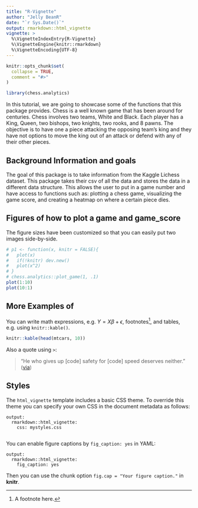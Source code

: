 ```yaml
---
title: "R-Vignette"
author: "Jelly BeanR"
date: "`r Sys.Date()`"
output: rmarkdown::html_vignette
vignette: >
  %\VignetteIndexEntry{R-Vignette}
  %\VignetteEngine{knitr::rmarkdown}
  %\VignetteEncoding{UTF-8}
---
```


```r
knitr::opts_chunk$set(
  collapse = TRUE,
  comment = "#>"
)
```

```r
library(chess.analytics)
```


In this tutorial, we are going to showcase some of the functions that this package provides. Chess is a well known game that has been around for centuries. Chess involves two teams, White and Black. Each player has a King, Queen, two bishops, two knights, two rooks, and 8 pawns.  The objective is to have one a piece attacking the opposing team's king and they have not options to move the king out of an attack or defend with any of their other pieces. 

## Background Information and goals

The goal of this package is to take information from the Kaggle Lichess dataset. This package takes their csv of all the data and stores the data in a different data structure.  This allows the user to put in a game number and have access to functions such as: plotting a chess game, visualizing the game score, and creating a heatmap on where a certain piece dies.



## Figures of how to plot a game and game_score

The figure sizes have been customized so that you can easily put two images side-by-side. 

```r
# p1 <- function(x, knitr = FALSE){
#   plot(x)
#   if(!knitr) dev.new()
#   plot(x^2)
# }
# chess.analytics::plot_game(1, .1)
plot(1:10)
plot(10:1)
```

## More Examples of 

You can write math expressions, e.g. $Y = X\beta + \epsilon$, footnotes^[A footnote here.], and tables, e.g. using `knitr::kable()`.

```r
knitr::kable(head(mtcars, 10))
```

Also a quote using `>`:

> "He who gives up [code] safety for [code] speed deserves neither."
([via](https://twitter.com/hadleywickham/status/504368538874703872))


## Styles

The `html_vignette` template includes a basic CSS theme. To override this theme you can specify your own CSS in the document metadata as follows:

    output: 
      rmarkdown::html_vignette:
        css: mystyles.css
        
You can enable figure captions by `fig_caption: yes` in YAML:

    output:
      rmarkdown::html_vignette:
        fig_caption: yes

Then you can use the chunk option `fig.cap = "Your figure caption."` in **knitr**.

